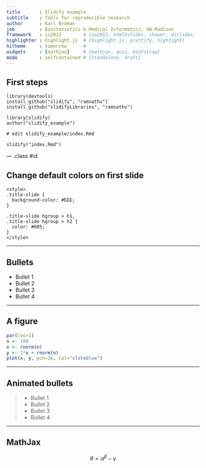```yaml
---
title       : Slidify example
subtitle    : Tools for reproducible research
author      : Karl Broman
job         : Biostatistics & Medical Informatics, UW-Madison
framework   : io2012        # {io2012, html5slides, shower, dzslides, ...}
highlighter : highlight.js  # {highlight.js, prettify, highlight}
hitheme     : tomorrow      # 
widgets     : [mathjax]     # {mathjax, quiz, bootstrap}
mode        : selfcontained # {standalone, draft}
---
```


<style>
.title-slide {
  background-color: #EEE;
}
  
.title-slide hgroup > h1, 
.title-slide hgroup > h2 {
  color: #005;
}
</style>

## First steps

    library(devtools)
    install_github("slidify", "ramnathv")
    install_github("slidifyLibraries", "ramnathv")

    library(slidify)
    author("slidify_example")

    # edit slidify_example/index.Rmd

    slidify("index.Rmd")

--- .class #id 

## Change default colors on first slide

    <style>
    .title-slide {
      background-color: #EEE;
    }
  
    .title-slide hgroup > h1, 
    .title-slide hgroup > h2 {
      color: #005;
    }
    </style>


---

## Bullets

- Bullet 1
- Bullet 2
- Bullet 3
- Bullet 4

---

## A figure

```r
par(las=1)
n <- 100
x <- rnorm(n)
y <- 2*x + rnorm(n)
plot(x, y, pch=16, col="slateblue")
```

---

## Animated bullets

> - Bullet 1
> - Bullet 2
> - Bullet 3
> - Bullet 4

---

## MathJax


$$ \theta = \alpha^\beta - \gamma $$
